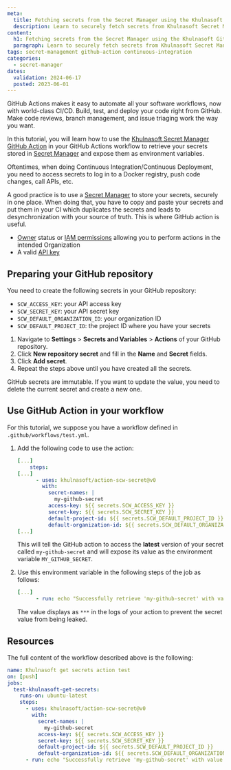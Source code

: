 ```yaml
---
meta:
  title: Fetching secrets from the Secret Manager using the Khulnasoft Github Action
  description: Learn to securely fetch secrets from Khulnasoft Secret Manager, integrate GitHub Actions, and expose them as environment variables for automation and security.
content:
  h1: Fetching secrets from the Secret Manager using the Khulnasoft GitHub Action
  paragraph: Learn to securely fetch secrets from Khulnasoft Secret Manager, integrate GitHub Actions, and expose them as environment variables for automation and security.
tags: secret-management github-action continuous-integration
categories:
  - secret-manager
dates:
  validation: 2024-06-17
  posted: 2023-06-01
---
```


GitHub Actions makes it easy to automate all your software workflows, now with world-class CI/CD. Build, test, and deploy your code right from GitHub. Make code reviews, branch management, and issue triaging work the way you want.

In this tutorial, you will learn how to use the [Khulnasoft Secret Manager GitHub Action](https://github.com/khulnasoft/action-scw-secret) in your GitHub Actions workflow to retrieve your secrets stored in [Secret Manager](/identity-and-access-management/secret-manager/quickstart/) and expose them as environment variables.

Oftentimes, when doing Continuous Integration/Continuous Deployment, you need to access secrets to log in to a Docker registry, push code changes, call APIs, etc.

A good practice is to use a [Secret Manager](/identity-and-access-management/secret-manager/quickstart/) to store your secrets, securely in one place. When doing that, you have to copy and paste your secrets and put them in your CI which duplicates the secrets and leads to desynchronization with your source of truth. This is where GitHub action is useful.

<Macro id="requirements" />

- [Owner](/identity-and-access-management/iam/concepts/#owner) status or [IAM permissions](/identity-and-access-management/iam/concepts/#permission) allowing you to perform actions in the intended Organization
- A valid [API key](/identity-and-access-management/iam/how-to/create-api-keys/)

## Preparing your GitHub repository

You need to create the following secrets in your GitHub repository:

- `SCW_ACCESS_KEY`: your API access key
- `SCW_SECRET_KEY`: your API secret key
- `SCW_DEFAULT_ORGANIZATION_ID`: your organization ID
- `SCW_DEFAULT_PROJECT_ID`: the project ID where you have your secrets

1. Navigate to **Settings** > **Secrets and Variables** > **Actions** of your GitHub repository.
2. Click **New repository secret** and fill in the **Name** and **Secret** fields.
3. Click **Add secret**.
4. Repeat the steps above until you have created all the secrets.

<Message type="note">
 GitHub secrets are immutable. If you want to update the value, you need to delete the current secret and create a new one.
</Message>

<Lightbox src="repository-secrets.webp" alt="repository secrets" />

## Use GitHub Action in your workflow

For this tutorial, we suppose you have a workflow defined in `.github/workflows/test.yml`.

1. Add the following code to use the action:

    ```yaml
    [...]
        steps:
    [...]
          - uses: khulnasoft/action-scw-secret@v0
            with:
              secret-names: |
                my-github-secret
              access-key: ${{ secrets.SCW_ACCESS_KEY }}
              secret-key: ${{ secrets.SCW_SECRET_KEY }}
              default-project-id: ${{ secrets.SCW_DEFAULT_PROJECT_ID }}
              default-organization-id: ${{ secrets.SCW_DEFAULT_ORGANIZATION_ID }}
    [...]
    ```

    This will tell the GitHub action to access the **latest** version of your secret called `my-github-secret` and will expose its value as the environment variable `MY_GITHUB_SECRET`.

2. Use this environment variable in the following steps of the job as follows:

    ```yaml
    [...]
          - run: echo "Successfully retrieve 'my-github-secret' with value $MY_GITHUB_SECRET"
    ```

    The value displays as `***` in the logs of your action to prevent the secret value from being leaked.

## Resources

The full content of the workflow described above is the following:

```yaml
name: Khulnasoft get secrets action test
on: [push]
jobs:
  test-khulnasoft-get-secrets:
    runs-on: ubuntu-latest
    steps:
      - uses: khulnasoft/action-scw-secret@v0
        with:
          secret-names: |
            my-github-secret
          access-key: ${{ secrets.SCW_ACCESS_KEY }}
          secret-key: ${{ secrets.SCW_SECRET_KEY }}
          default-project-id: ${{ secrets.SCW_DEFAULT_PROJECT_ID }}
          default-organization-id: ${{ secrets.SCW_DEFAULT_ORGANIZATION_ID }}
      - run: echo "Successfully retrieve 'my-github-secret' with value $MY_GITHUB_SECRET"
```